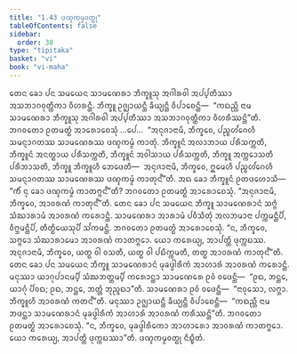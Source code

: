 ```yaml
---
title: "1.43 ᨴᨱ᩠ᨯᨠᨾ᩠ᨾᩅᨲ᩠ᨳᩩ"
tableOfContents: false
sidebar:
  order: 38
type: "tipitaka"
basket: "vi"
book: "vi-maha"
---
```



<DynamicBreadcrumb />

<Division number="107" book="vi-maha">

<Paragraph number="474" book="vi-maha">
ᨲᩮᨶ ᨡᩮᩣ ᨸᨶ ᩈᨾᨿᩮᨶ ᩈᩣᨾᨱᩮᩁᩣ ᨽᩥᨠ᩠ᨡᩪᩈᩩ ᩋᨣᩤᩁᩅᩤ ᩋᨸ᩠ᨸᨲᩥᩔᩣ ᩋᩈᨽᩣᨣᩅᩩᨲ᩠ᨲᩥᨠᩣ ᩅᩥᩉᩁᨶ᩠ᨲᩥ. ᨽᩥᨠ᩠ᨡᩪ ᩏᨩ᩠ᨫᩣᨿᨶ᩠ᨲᩥ ᨡᩥᨿ᩠ᨿᨶ᩠ᨲᩥ ᩅᩥᨸᩣᨧᩮᨶ᩠ᨲᩥ—  “ᨠᨳᨬ᩠ᩉᩥ ᨶᩣᨾ ᩈᩣᨾᨱᩮᩁᩣ ᨽᩥᨠ᩠ᨡᩪᩈᩩ ᩋᨣᩤᩁᩅᩤ ᩋᨸ᩠ᨸᨲᩥᩔᩣ ᩋᩈᨽᩣᨣᩅᩩᨲ᩠ᨲᩥᨠᩣ ᩅᩥᩉᩁᩥᩔᨶ᩠ᨲᩦ”ᨲᩥ. ᨽᨣᩅᨲᩮᩣ ᩑᨲᨾᨲ᩠ᨳᩴ ᩋᩣᩁᩮᩣᨧᩮᩈᩩᩴ …ᨸᩮ…  “ᩋᨶᩩᨩᩣᨶᩣᨾᩥ, ᨽᩥᨠ᩠ᨡᩅᩮ, ᨸᨬ᩠ᨧᩉᩘᨣᩮᩉᩥ ᩈᨾᨶ᩠ᨶᩣᨣᨲᩔ ᩈᩣᨾᨱᩮᩁᩔ ᨴᨱ᩠ᨯᨠᨾ᩠ᨾᩴ ᨠᩣᨲᩩᩴ. ᨽᩥᨠ᩠ᨡᩪᨶᩴ ᩋᩃᩣᨽᩣᨿ ᨸᩁᩥᩈᨠ᩠ᨠᨲᩥ, ᨽᩥᨠ᩠ᨡᩪᨶᩴ ᩋᨶᨲ᩠ᨳᩣᨿ ᨸᩁᩥᩈᨠ᩠ᨠᨲᩥ, ᨽᩥᨠ᩠ᨡᩪᨶᩴ ᩋᩅᩤᩈᩣᨿ ᨸᩁᩥᩈᨠ᩠ᨠᨲᩥ, ᨽᩥᨠ᩠ᨡᩪ ᩋᨠ᩠ᨠᩮᩣᩈᨲᩥ ᨸᩁᩥᨽᩣᩈᨲᩥ, ᨽᩥᨠ᩠ᨡᩪ ᨽᩥᨠ᩠ᨡᩪᩉᩥ ᨽᩮᨴᩮᨲᩥ—  ᩋᨶᩩᨩᩣᨶᩣᨾᩥ, ᨽᩥᨠ᩠ᨡᩅᩮ, ᩍᨾᩮᩉᩥ ᨸᨬ᩠ᨧᩉᩘᨣᩮᩉᩥ ᩈᨾᨶ᩠ᨶᩣᨣᨲᩔ ᩈᩣᨾᨱᩮᩁᩔ ᨴᨱ᩠ᨯᨠᨾ᩠ᨾᩴ ᨠᩣᨲᩩᨶ᩺”ᨲᩥ.
</Paragraph>

<Paragraph number="475" book="vi-maha">
ᩋᨳ ᨡᩮᩣ ᨽᩥᨠ᩠ᨡᩪᨶᩴ ᩑᨲᨴᩉᩮᩣᩈᩥ—  “ᨠᩥᩴ ᨶᩩ ᨡᩮᩣ ᨴᨱ᩠ᨯᨠᨾ᩠ᨾᩴ ᨠᩣᨲᨻ᩠ᨻᨶ᩺”ᨲᩥ? ᨽᨣᩅᨲᩮᩣ ᩑᨲᨾᨲ᩠ᨳᩴ ᩋᩣᩁᩮᩣᨧᩮᩈᩩᩴ. “ᩋᨶᩩᨩᩣᨶᩣᨾᩥ, ᨽᩥᨠ᩠ᨡᩅᩮ, ᩋᩣᩅᩁᨱᩴ ᨠᩣᨲᩩᨶ᩺”ᨲᩥ.
</Paragraph>

<Paragraph number="476" book="vi-maha">
ᨲᩮᨶ ᨡᩮᩣ ᨸᨶ ᩈᨾᨿᩮᨶ ᨽᩥᨠ᩠ᨡᩪ ᩈᩣᨾᨱᩮᩁᩣᨶᩴ ᩈᨻ᩠ᨻᩴ ᩈᩴᨥᩣᩁᩣᨾᩴ ᩋᩣᩅᩁᨱᩴ ᨠᩁᩮᩣᨶ᩠ᨲᩥ. ᩈᩣᨾᨱᩮᩁᩣ ᩋᩣᩁᩣᨾᩴ ᨸᩅᩥᩈᩥᨲᩩᩴ ᩋᩃᨽᨾᩣᨶᩣ ᨸᨠ᩠ᨠᨾᨶ᩠ᨲᩥᨸᩥ, ᩅᩥᨻ᩠ᨽᨾᨶ᩠ᨲᩥᨸᩥ, ᨲᩥᨲ᩠ᨳᩥᨿᩮᩈᩩᨸᩥ ᩈᩘᨠᨾᨶ᩠ᨲᩥ. ᨽᨣᩅᨲᩮᩣ ᩑᨲᨾᨲ᩠ᨳᩴ ᩋᩣᩁᩮᩣᨧᩮᩈᩩᩴ. “ᨶ, ᨽᩥᨠ᩠ᨡᩅᩮ, ᩈᨻ᩠ᨻᩮᩣ ᩈᩴᨥᩣᩁᩣᨾᩮᩣ ᩋᩣᩅᩁᨱᩴ ᨠᩣᨲᨻ᩠ᨻᩮᩣ. ᨿᩮᩣ ᨠᩁᩮᨿ᩠ᨿ, ᩋᩣᨸᨲ᩠ᨲᩥ ᨴᩩᨠ᩠ᨠᨭᩔ. ᩋᨶᩩᨩᩣᨶᩣᨾᩥ, ᨽᩥᨠ᩠ᨡᩅᩮ, ᨿᨲ᩠ᨳ ᩅᩤ ᩅᩈᨲᩥ, ᨿᨲ᩠ᨳ ᩅᩤ ᨸᨭᩥᨠ᩠ᨠᨾᨲᩥ, ᨲᨲ᩠ᨳ ᩋᩣᩅᩁᨱᩴ ᨠᩣᨲᩩᨶ᩺”ᨲᩥ.
</Paragraph>

<Paragraph number="477" book="vi-maha">
ᨲᩮᨶ ᨡᩮᩣ ᨸᨶ ᩈᨾᨿᩮᨶ ᨽᩥᨠ᩠ᨡᩪ ᩈᩣᨾᨱᩮᩁᩣᨶᩴ ᨾᩩᨡᨴ᩠ᩅᩤᩁᩥᨠᩴ ᩋᩣᩉᩣᩁᩴ ᩋᩣᩅᩁᨱᩴ ᨠᩁᩮᩣᨶ᩠ᨲᩥ. ᨾᨶᩩᩔᩣ ᨿᩣᨣᩩᨸᩣᨶᨾ᩠ᨸᩥ ᩈᩴᨥᨽᨲ᩠ᨲᨾ᩠ᨸᩥ ᨠᩁᩮᩣᨶ᩠ᨲᩣ ᩈᩣᨾᨱᩮᩁᩮ ᩑᩅᩴ ᩅᨴᩮᨶ᩠ᨲᩥ—  “ᩑᨳ, ᨽᨶ᩠ᨲᩮ, ᨿᩣᨣᩩᩴ ᨸᩥᩅᨳ; ᩑᨳ, ᨽᨶ᩠ᨲᩮ, ᨽᨲ᩠ᨲᩴ ᨽᩩᨬ᩠ᨩᨳᩣ”ᨲᩥ. ᩈᩣᨾᨱᩮᩁᩣ ᩑᩅᩴ ᩅᨴᩮᨶ᩠ᨲᩥ—  “ᨶᩣᩅᩩᩈᩮᩣ, ᩃᨻ᩠ᨽᩣ. ᨽᩥᨠ᩠ᨡᩪᩉᩥ ᩋᩣᩅᩁᨱᩴ ᨠᨲᨶ᩺”ᨲᩥ. ᨾᨶᩩᩔᩣ ᩏᨩ᩠ᨫᩣᨿᨶ᩠ᨲᩥ ᨡᩥᨿ᩠ᨿᨶ᩠ᨲᩥ ᩅᩥᨸᩣᨧᩮᨶ᩠ᨲᩥ—  “ᨠᨳᨬ᩠ᩉᩥ ᨶᩣᨾ ᨽᨴᨶ᩠ᨲᩣ ᩈᩣᨾᨱᩮᩁᩣᨶᩴ ᨾᩩᨡᨴ᩠ᩅᩤᩁᩥᨠᩴ ᩋᩣᩉᩣᩁᩴ ᩋᩣᩅᩁᨱᩴ ᨠᩁᩥᩔᨶ᩠ᨲᩦ”ᨲᩥ. ᨽᨣᩅᨲᩮᩣ ᩑᨲᨾᨲ᩠ᨳᩴ ᩋᩣᩁᩮᩣᨧᩮᩈᩩᩴ. “ᨶ, ᨽᩥᨠ᩠ᨡᩅᩮ, ᨾᩩᨡᨴ᩠ᩅᩤᩁᩥᨠᩮᩣ ᩋᩣᩉᩣᩁᩮᩣ ᩋᩣᩅᩁᨱᩴ ᨠᩣᨲᨻ᩠ᨻᩮᩣ. ᨿᩮᩣ ᨠᩁᩮᨿ᩠ᨿ, ᩋᩣᨸᨲ᩠ᨲᩥ ᨴᩩᨠ᩠ᨠᨭᩔᩣ”ᨲᩥ.

</Paragraph>
</Division>

<Paragraph number="478" type="center" book="vi-maha">
ᨴᨱ᩠ᨯᨠᨾ᩠ᨾᩅᨲ᩠ᨳᩩ ᨶᩥᨭ᩠ᨮᩥᨲᩴ.
</Paragraph>